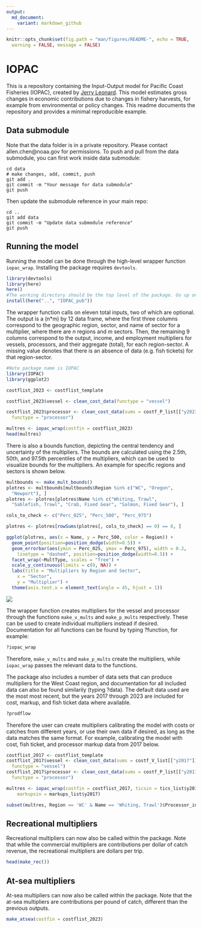 ```yaml
---
output:
  md_document:
    variant: markdown_github
---
```


```r
knitr::opts_chunk$set(fig.path = "man/figures/README-", echo = TRUE,
  warning = FALSE, message = FALSE)
```

<!-- README.md is generated from README.Rmd. Please edit that file -->

# IOPAC

This is a repository containing the Input-Output model for Pacific Coast Fisheries (IOPAC), created by [Jerry Leonard](https://github.com/allen-chen-noaa-gov/IOPAC_pub/blob/main/inst/leonard_TM.pdf). This model estimates gross changes in economic contributions due to changes in fishery harvests, for example from environmental or policy changes. This readme documents the repository and provides a minimal reproducible example.

## Data submodule
Note that the data folder is in a private repository. Please contact allen.chen@noaa.gov for permissions. To push and pull from the data submodule, you can first work inside data submodule:
```git
cd data
# make changes, add, commit, push
git add .
git commit -m "Your message for data submodule"
git push
```
Then update the submodule reference in your main repo:
```git
cd ..
git add data
git commit -m "Update data submodule reference"
git push
```

## Running the model

Running the model can be done through the high-level wrapper function 
`iopac_wrap`. Installing the package requires `devtools`.

```r
library(devtools)
library(here)
here()
#The working directory should be the top level of the package. Go up one to install.
install(here("..", "IOPAC_pub"))
```

The wrapper function calls on eleven total inputs, two of which are optional. The output is a (n*m) by 12 data frame, where the first three columns correspond to the geographic region, sector, and name of sector for a multiplier, where there are _n_ regions and _m_ sectors. Then, the remaining 9 columns correspond to the output, income, and employment multipliers for vessels, processors, and their aggregate (total), for each region-sector. A missing value denotes that there is an absence of data (e.g. fish tickets) for that region-sector.

```r
#Note package name is IOPAC
library(IOPAC)
library(ggplot2)

costflist_2023 <- costflist_template

costflist_2023$vessel <- clean_cost_data(functype = "vessel")

costflist_2023$processor <- clean_cost_data(sums = costf_P_list[["y2023"]],
  functype = "processor")

multres <- iopac_wrap(costfin = costflist_2023)
head(multres)
```

There is also a bounds function, depicting the central tendency and uncertainty of the multipliers. The bounds are calculated using the 2.5th, 50th, and 97.5th percentiles of the multipliers, which can be used to visualize bounds for the multipliers. An example for specific regions and sectors is shown below.

```r
multbounds <- make_mult_bounds()
plotres <- multbounds[multbounds$Region %in% c("WC", "Oregon",
  "Newport"), ]
plotres <- plotres[plotres$Name %in% c("Whiting, Trawl",
  "Sablefish, Trawl", "Crab, Fixed Gear", "Salmon, Fixed Gear"), ]

cols_to_check <- c("Perc_025", "Perc_500", "Perc_975")

plotres <- plotres[rowSums(plotres[, cols_to_check] == 0) == 0, ]

ggplot(plotres, aes(x = Name, y = Perc_500, color = Region)) +
  geom_point(position=position_dodge(width=0.5)) +
  geom_errorbar(aes(ymin = Perc_025, ymax = Perc_975), width = 0.2,
    linetype = "dashed", position=position_dodge(width=0.5)) +
  facet_wrap(~MultType, scales = "free") +
  scale_y_continuous(limits = c(0, NA)) +
  labs(title = "Multipliers by Region and Sector",
    x = "Sector",
    y = "Multiplier") +
  theme(axis.text.x = element_text(angle = 45, hjust = 1)) 
```

![](man/figures/README-unnamed-chunk-5-1.png)

The wrapper function creates multipliers for the vessel and processor through the functions `make_v_mults` and `make_p_mults` respectively. These can be used to create individual multipliers instead if desired. Documentation for all functions can be found by typing ?function, for example:

```r
?iopac_wrap
```

Therefore, `make_v_mults` and `make_p_mults` create the multipliers, while `iopac_wrap` passes the relevant data to the functions.

The package also includes a number of data sets that can produce multipliers for the West Coast region, and documentation for all included data can also be found similarily (typing ?data). The default data used are the most most recent, but the years 2017 through 2023 are included for cost, markup, and fish ticket data where available.

```r
?prodflow
```

Therefore the user can create multipliers calibrating the model with costs or catches from different years, or use their own data if desired, as long as the data matches the same format. For example, calibrating the model with cost, fish ticket, and processor markup data from 2017 below.

```r
costflist_2017 <- costflist_template
costflist_2017$vessel <- clean_cost_data(sums = costf_V_list[["y2017"]],
  functype = "vessel")
costflist_2017$processor <- clean_cost_data(sums = costf_P_list[["y2017"]],
  functype = "processor")

multres <- iopac_wrap(costfin = costflist_2017, ticsin = tics_list$y2017,
	markupsin = markups_list$y2017)

subset(multres, Region == 'WC' & Name == 'Whiting, Trawl')$Processor_income
```

## Recreational multipliers

Recreational multipliers can now also be called within the package. Note that while the commercial multipliers are contributions per dollar of catch revenue, the recreational multipliers are dollars per trip.

```r
head(make_rec())
```

## At-sea multipliers

At-sea multipliers can now also be called within the package. Note that the at-sea multipliers are contributions per pound of catch, different than the previous outputs.

```r
make_atsea(costfin = costflist_2023)
```
